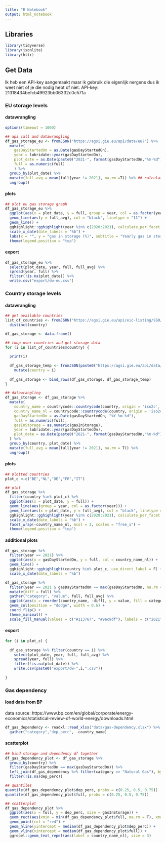```yaml
---
title: "R Notebook"
output: html_notebook
---
```


## Libraries
```r

library(tidyverse)
library(jsonlite)
library(httr)

```


## Get Data

Ik heb een API-key aangemaakt maar ik gebruik die eigenlijk nergens dus ik weet niet of je die nodig hebt of niet.
API-key: 21318434befcb49923bb06332c0c571a

### EU storage levels

#### datawrangling
```r

options(timeout = 1000)

## api call and datawrangling
df_gas_storage_eu <- fromJSON("https://agsi.gie.eu/api/data/eu?") %>% 
  mutate(
    gasDayStartedOn = as.Date(gasDayStartedOn),
    year = lubridate::year(gasDayStartedOn),
    plot_date = as.Date(paste0("2021-", format(gasDayStartedOn,"%m-%d"))),
    full = as.numeric(full)
    ) %>% 
  group_by(plot_date) %>% 
  mutate(full_avg = mean(full[year != 2021], na.rm =T)) %>% ## calculate avg storage level, exc year 2021
  ungroup()

```

#### plots
```r

## plot eu gas storage graph
df_gas_storage_eu %>%
  ggplot(aes(x = plot_date, y = full, group = year, col = as.factor(year))) +
  geom_line(aes(y = full_avg), col = "black", linetype = "11") +
  geom_line() +
  gghighlight::gghighlight(year %in% c(2020:2021), calculate_per_facet = T, use_direct_label = F) +
  scale_x_date(date_labels = "%b") +
  labs(x = "", y = "gas in storage (%)", subtitle = "Yearly gas in storage (%) in the EU") +
  theme(legend.position = "top")

```
#### export
```r

df_gas_storage_eu %>% 
  select(plot_date, year, full, full_avg) %>% 
  spread(year, full) %>% 
  filter(!is.na(plot_date)) %>%
  write.csv("export/dw-eu.csv")

```


### Country storage levels

#### datawrangling
```r
## get available countries
list_of_countries <- fromJSON("https://agsi.gie.eu/api/eic-listing/SSO/view") %>% 
  distinct(country)

df_gas_storage <- data.frame()

## loop over countries and get storage data
for (i in list_of_countries$country) {
  
  print(i)
  
  df_gas_storage_temp <- fromJSON(paste0("https://agsi.gie.eu/api/data/",i)) %>% 
    mutate(country = i)
  
  df_gas_storage <- bind_rows(df_gas_storage, df_gas_storage_temp)
}

## datawrangling
df_gas_storage <- df_gas_storage %>% 
  mutate(
    country_name = countrycode::countrycode(country, origin = 'iso2c', destination = 'country.name'),
    country_name_nl = countrycode::countrycode(country, origin = 'iso2c', destination = 'cldr.name.nl'),
    gasDayStartedOn = as.Date(gasDayStartedOn, "%Y-%m-%d"),
    full = as.numeric(full),
    gasInStorage = as.numeric(gasInStorage),
    year = lubridate::year(gasDayStartedOn),
    plot_date = as.Date(paste0("2021-", format(gasDayStartedOn,"%m-%d")))
  ) %>% 
  group_by(country, plot_date) %>% 
  mutate(full_avg = mean(full[year != 2021], na.rm = T)) %>% 
  ungroup()

```

#### plots
```r

## plotted countries
plot_c <-c("BE","NL","DE","FR","IT")

## plot
df_gas_storage %>%
  filter(country %in% plot_c) %>%
  ggplot(aes(x = plot_date, y = full)) +
  geom_line(aes(group = year, col = as.factor(year))) +
  geom_line(aes(x = plot_date, y = full_avg), col = "black", linetype = "11") +
  gghighlight::gghighlight(year %in% c(2020:2021), calculate_per_facet = T, use_direct_label = F) +
  scale_x_date(date_labels = "%b") +
  facet_wrap(~country_name_nl, ncol = 3, scales = "free_x") +
  theme(legend.position = "top")

```
#### additional plots
```r

df_gas_storage %>%
  filter(year == 2021) %>%
  ggplot(aes(x = gasDayStartedOn, y = full, col = country_name_nl)) +
  geom_line() +
  gghighlight::gghighlight(country %in% plot_c, use_direct_label = F) +
  scale_x_date(date_labels = "%b")

df_gas_storage %>%
  filter(year == 2021 & gasDayStartedOn == max(gasDayStartedOn, na.rm = T)) %>% 
  mutate(diff = full) %>% 
  gather("category", "value", full, full_avg) %>% 
  ggplot(aes(x = reorder(country_name, -diff), y = value, fill = category)) + 
  geom_col(position = "dodge", width = 0.6) +
  coord_flip() +
  theme_minimal() +
  scale_fill_manual(values = c("#113767", "#9ac9df"), labels = c("2021","avg (2011-2020)"))

```

#### export
```r

for (i in plot_c) {
  
  df_gas_storage %>% filter(country == i) %>%
    select(plot_date, year, full, full_avg) %>% 
    spread(year, full) %>% 
    filter(!is.na(plot_date)) %>%
    write.csv(paste0("export/dw-",i,".csv"))
  
}

```

### Gas dependency

#### load data from BP
data source: https://www.bp.com/en/global/corporate/energy-economics/statistical-review-of-world-energy/downloads.html
```r

df_gas_dependency <- readxl::read_xlsx("data/gas-dependency.xlsx") %>% 
  gather("category","dep_perc", -country_name)

```

#### scatterplot
```r

## bind storage and dependency df together
df_gas_dependency_plot <- df_gas_storage %>% 
  group_by(country) %>% 
  filter(gasDayStartedOn == max(gasDayStartedOn)) %>%
  left_join(df_gas_dependency %>% filter(category == "Natural Gas"), by = c("country_name")) %>% 
  filter(!is.na(dep_perc))

## quantiles
quantile(df_gas_dependency_plot$dep_perc, probs = c(0.25, 0.5, 0.75))
quantile(df_gas_dependency_plot$full, probs = c(0.25, 0.5, 0.75))

## scatterplot
df_gas_dependency_plot %>% 
  ggplot(aes(x = full, y = dep_perc, size = gasInStorage)) +
  geom_rect(aes(xmin = min(df_gas_dependency_plot$full, na.rm = T), xmax = max(df_gas_dependency_plot$full, na.rm = T), ymin = 0.2242434, ymax = 0.3635822), fill = "grey") +
  geom_point(col = "red") +
  geom_hline(yintercept = median(df_gas_dependency_plot$dep_perc)) +
  geom_vline(xintercept = median(df_gas_dependency_plot$full)) +
  ggrepel::geom_text_repel(aes(label = country_name_nl), size = 3)

```